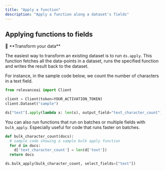 ```yaml
---
title: "Apply a function"
description: "Apply a function along a dataset's fields"
---
```


## Applying functions to fields
<Note>
📘 **Transform your data**

The easiest way to transform an existing dataset is to run `ds.apply`. This function fetches all the data-points in a dataset, runs the specified function and writes the result back to the dataset.
</Note>

For instance, in the sample code below, we count the number of characters in a text field.

```python Python
from relevanceai import Client

client = Client(token=YOUR_ACTIVATION_TOKEN)
client.Dataset("sample")

ds["text"].apply(lambda x: len(x), output_field="text_character_count")
```

You can also run functions that run on batches or multiple fields with `bulk_apply`. Especially useful for code that runs faster on batches.

```python Python
def bulk_character_count(docs):
  # sample code showing a sample bulk apply function
  for d in docs:
    d['text_character_count'] = len(d['text'])
  return docs

ds.bulk_apply(bulk_character_count, select_fields=["text"])
```